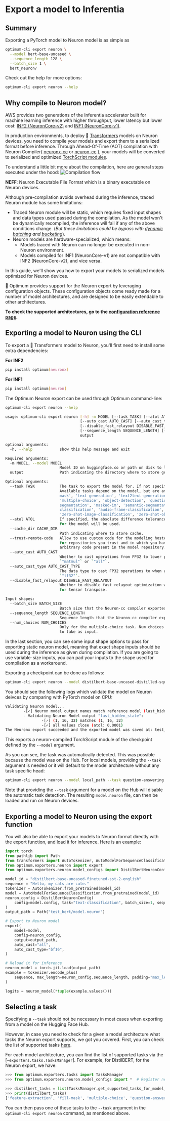 <!---
Copyright 2023 The HuggingFace Team. All rights reserved.

Licensed under the Apache License, Version 2.0 (the "License");
you may not use this file except in compliance with the License.
You may obtain a copy of the License at

    http://www.apache.org/licenses/LICENSE-2.0

Unless required by applicable law or agreed to in writing, software
distributed under the License is distributed on an "AS IS" BASIS,
WITHOUT WARRANTIES OR CONDITIONS OF ANY KIND, either express or implied.
See the License for the specific language governing permissions and
limitations under the License.
-->

# Export a model to Inferentia

## Summary

Exporting a PyTorch model to Neuron model is as simple as

```bash
optimum-cli export neuron \
  --model bert-base-uncased \
  --sequence_length 128 \
  --batch_size 1 \
  bert_neuron/  
```

Check out the help for more options:

```bash
optimum-cli export neuron --help
```

## Why compile to Neuron model?

AWS provides two generations of the Inferentia accelerator built for machine learning inference with higher throughput, lower latency but lower cost: [INF2 (NeuronCore-v2)](https://awsdocs-neuron.readthedocs-hosted.com/en/latest/general/arch/neuron-hardware/inf2-arch.html) and [INF1 (NeuronCore-v1)](https://awsdocs-neuron.readthedocs-hosted.com/en/latest/general/arch/neuron-hardware/inf1-arch.html#aws-inf1-arch).  

In production environments, to deploy 🤗 [Transformers](https://huggingface.co/docs/transformers/index) models on Neuron devices, you need to compile your models and export them to a serialized format before inference. Through Ahead-Of-Time (AOT) compilation with Neuron Compiler( [neuronx-cc](https://awsdocs-neuron.readthedocs-hosted.com/en/latest/release-notes/compiler/neuronx-cc/index.html) or [neuron-cc](https://awsdocs-neuron.readthedocs-hosted.com/en/latest/release-notes/compiler/neuron-cc/neuron-cc.html) ), your models will be converted to serialized and optimized [TorchScript modules](https://pytorch.org/docs/stable/generated/torch.jit.ScriptModule.html).

<Tip>
To understand a little bit more about the compilation, here are general steps executed under the hood:

<img title="Compilation flow" alt="Compilation flow" src="https://huggingface.co/datasets/huggingface/documentation-images/resolve/main/optimum/neuron/inf_compile_flow.png">

**NEFF**: Neuron Executable File Format which is a binary executable on Neuron devices.
</Tip>

Although pre-compilation avoids overhead during the inference, traced Neuron module has some limitations:
* Traced Neuron module will be static, which requires fixed input shapes and data types used passed during the compilation. As the model won't be dynamically recompiled, the inference will fail if any of the above conditions change. 
  (*But these limitations could be bypass with [dynamic batching](https://awsdocs-neuron.readthedocs-hosted.com/en/latest/frameworks/torch/torch-neuronx/api-reference-guide/inference/api-torch-neuronx-trace.html#dynamic-batching) and [bucketing](https://awsdocs-neuron.readthedocs-hosted.com/en/latest/general/appnotes/torch-neuron/bucketing-app-note.html#bucketing-app-note)*).
* Neuron models are hardware-specialized, which means:
  *  Models traced with Neuron can no longer be executed in non-Neuron environment. 
  *  Models compiled for INF1 (NeuronCore-v1) are not compatible with INF2 (NeuronCore-v2), and vice versa.

In this guide, we'll show you how to export your models to serialized models optimized for Neuron devices.

<Tip>

🤗 Optimum provides support for the Neuron export by leveraging configuration objects.
These configuration objects come ready made for a number of model architectures, and are designed to be easily extendable to other architectures.  

**To check the supported architectures, go to the [configuration reference page](../package_reference/configuration).**

</Tip>

## Exporting a model to Neuron using the CLI

To export a 🤗 Transformers model to Neuron, you'll first need to install some extra dependencies:

**For INF2**

```bash
pip install optimum[neuronx]
```

**For INF1**

```bash
pip install optimum[neuron]
```

The Optimum Neuron export can be used through Optimum command-line:

```bash
optimum-cli export neuron --help

usage: optimum-cli export neuron [-h] -m MODEL [--task TASK] [--atol ATOL] [--cache_dir CACHE_DIR] [--trust-remote-code]
                                 [--auto_cast AUTO_CAST] [--auto_cast_type AUTO_CAST_TYPE]
                                 [--disable_fast_relayout DISABLE_FAST_RELAYOUT] [--batch_size BATCH_SIZE]
                                 [--sequence_length SEQUENCE_LENGTH] [--num_choices NUM_CHOICES]
                                 output

optional arguments:
  -h, --help            show this help message and exit

Required arguments:
  -m MODEL, --model MODEL
                        Model ID on huggingface.co or path on disk to load model from.
  output                Path indicating the directory where to store generated Neuron compiled TorchScript model.

Optional arguments:
  --task TASK           The task to export the model for. If not specified, the task will be auto-inferred based on the model.
                        Available tasks depend on the model, but are among: ['conversational', 'feature-extraction', 'fill-
                        mask', 'text-generation', 'text2text-generation', 'text-classification', 'token-classification',
                        'multiple-choice', 'object-detection', 'question-answering', 'image-classification', 'image-
                        segmentation', 'masked-im', 'semantic-segmentation', 'automatic-speech-recognition', 'audio-
                        classification', 'audio-frame-classification', 'audio-xvector', 'image-to-text', 'stable-diffusion',
                        'zero-shot-image-classification', 'zero-shot-object-detection'].
  --atol ATOL           If specified, the absolute difference tolerance when validating the model. Otherwise, the default atol
                        for the model will be used.
  --cache_dir CACHE_DIR
                        Path indicating where to store cache.
  --trust-remote-code   Allow to use custom code for the modeling hosted in the model repository. This option should only be set
                        for repositories you trust and in which you have read the code, as it will execute on your local machine
                        arbitrary code present in the model repository.
  --auto_cast AUTO_CAST
                        Whether to cast operations from FP32 to lower precision to speed up the inference. Can be `None`,
                        `"matmul"` or `"all"`.
  --auto_cast_type AUTO_CAST_TYPE
                        The data type to cast FP32 operations to when auto-cast mode is enabled. Can be `"bf16"`, `"fp16"` or
                        `"tf32"`.
  --disable_fast_relayout DISABLE_FAST_RELAYOUT
                        Whether to disable fast relayout optimization which improves performance by using the matrix multiplier
                        for tensor transpose.

Input shapes:
  --batch_size BATCH_SIZE
                        Batch size that the Neuron-cc compiler exported model will be able to take as input.
  --sequence_length SEQUENCE_LENGTH
                        Sequence length that the Neuron-cc compiler exported model will be able to take as input.
  --num_choices NUM_CHOICES
                        Only for the multiple-choice task. Num choices that the Neuron-cc compiler exported model will be able
                        to take as input.

```

In the last section, you can see some input shape options to pass for exporting static neuron model, meaning that exact shape inputs should be used during the inference as given during compilation. If you are going to use variable-size inputs, you can pad your inputs to the shape used for compilation as a workaround.

Exporting a checkpoint can be done as follows:

```bash
optimum-cli export neuron --model distilbert-base-uncased-distilled-squad --batch_size 1 --sequence_length 16 distilbert_base_uncased_squad_neuron/
```

You should see the following logs which validate the model on Neuron deivces by comparing with PyTorch model on CPU:

```bash
Validating Neuron model...
        -[✓] Neuron model output names match reference model (last_hidden_state)
        - Validating Neuron Model output "last_hidden_state":
                -[✓] (1, 16, 32) matches (1, 16, 32)
                -[✓] all values close (atol: 0.0001)
The Neuronx export succeeded and the exported model was saved at: test_bert/
```

This exports a neuron-compiled TorchScript module of the checkpoint defined by the `--model` argument.

As you can see, the task was automatically detected. This was possible because the model was on the Hub. For local models, providing the `--task` argument is needed or it will default to the model architecture without any task specific head:

```bash
optimum-cli export neuron --model local_path --task question-answering --batch_size 1 --sequence_length 16 distilbert_base_uncased_squad_neuron/
```

Note that providing the `--task` argument for a model on the Hub will disable the automatic task detection. The resulting `model.neuron` file, can then be loaded and run on Neuron devices. 

## Exporting a model to Neuron using the export function

You will also be able to export your models to Neuron format directly with the export function, and load it for inference. Here is an example:

```python
import torch
from pathlib import Path
from transformers import AutoTokenizer, AutoModelForSequenceClassification
from optimum.exporters.neuron import export
from optimum.exporters.neuron.model_configs import DistilBertNeuronConfig

model_id = "distilbert-base-uncased-finetuned-sst-2-english"
sequence = "Hello, my cats are cute."
tokenizer = AutoTokenizer.from_pretrained(model_id)
model = AutoModelForSequenceClassification.from_pretrained(model_id)
neuron_config = DistilBertNeuronConfig(
    config=model.config, task="text-classification", batch_size=1, sequence_length=18,
)
output_path = Path("test_bert/model.neuron")

# Export to Neuron model
export(
    model=model,
    config=neuron_config,
    output=output_path,
    auto_cast="all",
    auto_cast_type="bf16",
)

# Reload it for inference
neuron_model = torch.jit.load(output_path)
example = tokenizer.encode_plus(
    sequence, max_length=neuron_config.sequence_length, padding="max_length", return_tensors="pt"
)

logits = neuron_model(*tuple(example.values()))
```


## Selecting a task

Specifying a `--task` should not be necessary in most cases when exporting from a model on the Hugging Face Hub.

However, in case you need to check for a given a model architecture what tasks the Neuron export supports, we got you covered. First, you can check the list of supported tasks [here](https://huggingface.co/docs/optimum/exporters/task_manager#pytorch).

For each model architecture, you can find the list of supported tasks via the [`~exporters.tasks.TasksManager`]. For example, for DistilBERT, for the Neuron export, we have:

```python
>>> from optimum.exporters.tasks import TasksManager
>>> from optimum.exporters.neuron.model_configs import *  # Register neuron specific configs to the TasksManager

>>> distilbert_tasks = list(TasksManager.get_supported_tasks_for_model_type("distilbert", "neuron").keys())
>>> print(distilbert_tasks)
['feature-extraction', 'fill-mask', 'multiple-choice', 'question-answering', 'text-classification', 'token-classification']
```

You can then pass one of these tasks to the `--task` argument in the `optimum-cli export neuron` command, as mentioned above.
